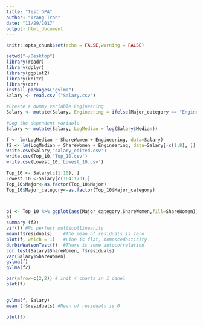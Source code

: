 ```yaml
---
title: "Test GPA"
author: "Trang Tran"
date: "11/29/2017"
output: html_document
---
```


```r
knitr::opts_chunk$set(echo = FALSE,warning = FALSE)
```

```r
setwd("~/Desktop")
library(readr)
library(dplyr)
library(ggplot2)
library(knitr)
library(car)
install.packages("gvlma")
Salary <- read.csv ("Salary.csv")
```

```r
#Create a dummy variable Engineering
Salary <- mutate(Salary, Engineering = ifelse(Major_category == "Engineering", "1", "0"))
```

```r
#Log the dependent variable
Salary <- mutate(Salary, LogMedian = log(Salary$Median))
```

```r
f <- lm(LogMedian ~ ShareWomen + Engineering, data=Salary)
f2 <- lm(LogMedian ~ ShareWomen + Engineering, data=Salary[-c(1,8), ])
write.csv(Salary,'salary_edited.csv')
write.csv(Top_10,'Top_10.csv')
write.csv(Lowest_10,'Lowest_10.csv')

Top_10 <- Salary[c(1:10), ]
Lowest_10 <-Salary[c(164:173),]
Top_10$Major<-as.factor(Top_10$Major)
Top_10$Major_category<-as.factor(Top_10$Major_category)



p1 <- Top_10 %>% ggplot(aes(Major_category,ShareWomen,fill=ShareWomen))
p1
summary (f2)
vif(f) #No perfect multicollinearity
mean(f$residuals)    #The mean of residuals is zero
plot(f, which = 1)   #Line is flat, homoscedasticity
durbinWatsonTest(f)  #There is some autocorrelation
cor.test(Salary$ShareWomen, f$residuals)
var(Salary$ShareWomen) 
gvlma(f)
gvlma(f2)

par(mfrow=c(2,2)) # init 4 charts in 1 panel
plot(f)


gvlma(f, Salary)
mean (f$residuals) #Mean of residuals is 0

plot(f)

```

